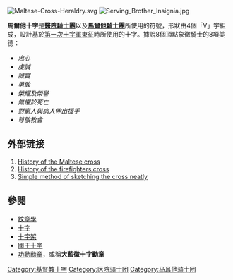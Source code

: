 {{Expand|time=2014-05-24T14:26:28+00:00}}
[[File:Maltese-Cross-Heraldry.svg|right]]
[[File:Serving_Brother_Insignia.jpg|thumb]]

'''馬爾他十字'''是'''[[醫院騎士團|醫院騎士團]]'''以及'''[[馬爾他騎士團|馬爾他騎士團]]'''所使用的符號，形狀由4個「V」字組成，設計基於[[第一次十字軍東征|第一次十字軍東征]]時所使用的十字。據說8個頂點象徵騎士的8項美德：
* ''忠心''
* ''虔誠''
* ''誠實''
* ''勇敢''
* ''榮耀及榮譽''
* ''無懼於死亡''
* ''對窮人與病人伸出援手''
* ''尊敬教會''

== 外部链接 ==
# [https://web.archive.org/web/20051102013018/http://www2.prestel.co.uk/church/oosj/cross.htm History of the Maltese cross]
#[http://www.local1259iaff.org/maltesecross.html History of the firefighters cross]
# [http://www.metacafe.com/watch/334345/8_pointed_trick/ Simple method of sketching the cross neatly]

== 參閱 ==
* [[紋章學|紋章學]]
* [[十字|十字]]
* [[十字架|十字架]]
* [[國王十字|國王十字]]
* [[功勋勋章_(普鲁士)|功勳勳章]]，或稱'''大藍徽十字勳章'''

[[Category:基督教十字|Category:基督教十字]]
[[Category:医院骑士团|Category:医院骑士团]]
[[Category:马耳他骑士团|Category:马耳他骑士团]]